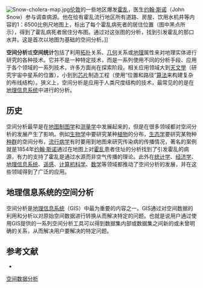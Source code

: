 {{NoteTA
|G1=Urban
}}
{{no footnotes|time=2014-05-24T08:29:50+00:00}}

[[File:Snow-cholera-map.jpg|thumb]][[伦敦|伦敦]]的一些地区爆发[[霍乱|霍乱]]，医生[[约翰·斯诺_(医学家)|约翰·斯诺]]（John Snow）参与调查病源。他在绘有霍乱流行地区所有道路、房屋、饮用水机井等内容的1：6500比例尺地图上，标出了每个霍乱病死者的居住位置（图中黑点所示），得到了霍乱病死者居住分布图。通过对这张图的分析，找到引发霍乱的那口水井。这是首次以地图为基础的空间分析。]]

'''空间分析'''或'''空间统计'''包括了利用[[拓扑|拓扑]]关系、[[几何|几何]]关系或[[地理|地理]]属性来对地理实体进行研究的各种技术。它并不是一种特定技术，而是一系列使用不同的分析手段、应用于各个领域的一系列技术，许多方面尚在探索阶段。相关应用领域大到[[天文學|天文學]]（研究宇宙中星系的位置），小到到[[集成电路|芯片]]制造工程（使用“位置和路径”[[算法|算法]]来构建复杂的布线结构）。狭义上，空间分析是应用于人类尺度结构的技术，最常见的的是在[[地理信息系统|地理信息系统]]中进行{{tsl|en|geographic data|地理数据}}的分析。

==历史==
空间分析最早是在[[地图制图学|地图制图学]]和[[测量学|测量学]]中发展起来的，但是在很多领域都对空间分析的发展产生了影响。例如[[生物学|生物学]]中要研究某种[[植物|植物]]的分布，[[生态学|生态学]]要研究某物种[[种群|种群]]的空间分布，[[流行病学|流行病学]]有时要用到地图来研究传染病的传播情况，著名的案例就是1854年[[约翰·斯诺_(医学家)|约翰·斯诺]]通过在地图上对[[霍乱|霍乱]]患者住址的分析找到了引发霍乱的病源，有力的支持了霍乱是通过水源而非空气传播的理论。此外在[[统计学|统计学]]、[[经济学|经济学]]、[[地理信息系统|地理信息系统]]、[[遥感|遥感]]、[[计算机科学|计算机科学]]、[[数学|数学]]等领域都推动了空间分析的发展，并在这些领域得到了广泛的应用。

==地理信息系统的空间分析==
空间分析是[[地理信息系统|地理信息系统]]（GIS）中最为重要的内容之一。GIS通过对空间数据的利用和分析以对原始空间数据进行转换从而解决特定的问题。也就是说用户通过使用GIS提供的一系列空间分析工具可以得到数据集内部或数据集之间新的或未曾明确的关系，从而解决用户要解决的特定问题。

==参考文献==
{{Translation/Ref|lang=en|article=Spatial analysis|oldid=}}
*{{cite book zh |author=吴信才等 |title=地理信息系统原理与方法 |format=M |edition=2 |location=北京 |publisher=电子工业出版社 |date=2009 |pages= |id= ISBN 978-7-121-07569-8}}

{{Geography topics}}
{{可视化}}

[[Category:空间数据分析|]]